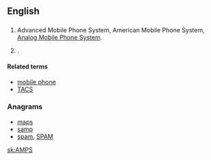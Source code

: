 ==English==
{{wikipedia}}

==={{initialism-old|en}}===
{{en-initialism}}

# {{label|en|electronics}} Advanced Mobile Phone System, American Mobile Phone System, [[w:Analog Mobile Phone System|Analog Mobile Phone System]].
# {{w|All Media and Products Survey}}.

====Related terms====
* [[mobile phone]]
* [[TACS]]

===Anagrams===
* [[maps#English|maps]]
* [[samp#English|samp]]
* [[spam#English|spam]], [[SPAM#English|SPAM]]

[[sk:AMPS]]
